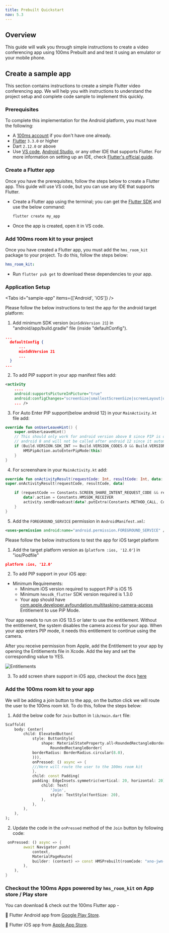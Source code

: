 ```yaml
---
title: Prebuilt Quickstart
nav: 5.3
---
```


## Overview

This guide will walk you through simple instructions to create a video conferencing app using 100ms Prebuilt and and test it using an emulator or your mobile phone.

## Create a sample app

This section contains instructions to create a simple Flutter video conferencing app. We will help you with instructions to understand the project setup and complete code sample to implement this quickly.

### Prerequisites

To complete this implementation for the Android platform, you must have the following:

-   A [100ms account](https://dashboard.100ms.live/register) if you don't have one already.
-   [Flutter](https://docs.flutter.dev/get-started/install) `3.3.0` or higher
-   Dart `2.12.0` or above
-   Use [VS code](https://code.visualstudio.com/), [Android Studio](https://developer.android.com/studio), or any other IDE that supports Flutter. For more information on setting up an IDE, check [Flutter's official guide](https://docs.flutter.dev/get-started/editor).

### Create a Flutter app

Once you have the prerequisites, follow the steps below to create a Flutter app. This guide will use VS code, but you can use any IDE that supports Flutter.

-   Create a Flutter app using the terminal; you can get the [Flutter SDK](https://docs.flutter.dev/get-started/install/macos#get-sdk) and use the below command:

    ```bash section=createFlutterApp
    flutter create my_app
    ```

-   Once the app is created, open it in VS code.

### Add 100ms room kit to your project

Once you have created a Flutter app, you must add the `hms_room_kit` package to your project. To do this, follow the steps below:

```yaml section=InstallingTheDependencies
hms_room_kit:
```

-   Run `flutter pub get` to download these dependencies to your app.

### Application Setup

<Tabs id="sample-app" items={['Android', 'iOS']} />

<Tab id="sample-app-0">

Please follow the below instructions to test the app for the android target platform:

1. Add minimum SDK version (`minSdkVersion 21`) in "android/app/build.gradle" file (inside "defaultConfig").

```json
...
  defaultConfig {
      ...
      minSdkVersion 21
      ...
  }
...
```

2. To add PIP support in your app manifest files add:

```xml
<activity
    ....
    android:supportsPictureInPicture="true"
    android:configChanges="screenSize|smallestScreenSize|screenLayout|orientation"
    ... />
```

3. For Auto Enter PIP support(below android 12) in your `MainActivity.kt` file add: 

```kotlin
override fun onUserLeaveHint() {
    super.onUserLeaveHint()
    // This should only work for android version above 8 since PIP is only supported after
    // android 8 and will not be called after android 12 since it automatically gets handled by android.
    if (Build.VERSION.SDK_INT >= Build.VERSION_CODES.O && Build.VERSION.SDK_INT < Build.VERSION_CODES.S) {
        HMSPipAction.autoEnterPipMode(this)
    }
}
```

4. For screenshare in your `MainActivity.kt` add:

```kotlin
override fun onActivityResult(requestCode: Int, resultCode: Int, data: Intent?) {
super.onActivityResult(requestCode, resultCode, data)

    if (requestCode == Constants.SCREEN_SHARE_INTENT_REQUEST_CODE && resultCode == Activity.RESULT_OK) {
        data?.action = Constants.HMSSDK_RECEIVER
        activity.sendBroadcast(data?.putExtra(Constants.METHOD_CALL, Constants.SCREEN_SHARE_REQUEST))
    }
}
```

5. Add the `FOREGROUND_SERVICE` permission in `AndroidManifest.xml`:

```xml
<uses-permission android:name="android.permission.FOREGROUND_SERVICE" />
```

</Tab>

<Tab id="sample-app-1">

Please follow the below instructions to test the app for iOS target platform

1. Add the target platform version as (`platform :ios, '12.0'`) in "ios/Podfile"

```json
platform :ios, '12.0'
```

2. To add PIP support in your iOS app:

 - Minimum Requirements:
    -   Minimum iOS version required to support PiP is iOS 15
    -   Minimum `hmssdk_flutter` SDK version required is 1.3.0
    -   Your app should have [com.apple.developer.avfoundation.multitasking-camera-access](https://developer.apple.com/documentation/bundleresources/entitlements/com_apple_developer_avfoundation_multitasking-camera-access) Entitlement to use PiP Mode.

 Your app needs to run on iOS 13.5 or later to use the entitlement. Without the entitlement, the system disables the camera access for your app. When your app enters PIP mode, it needs this entitlement to continue using the camera.
  
  After you receive permission from Apple, add the Entitlement to your app by opening the Entitlements file in Xcode. Add the key and set the corresponding value to YES.

  ![Entitlements](/docs/v2/flutter-multitasking-camera-entitlement.png)

3. To add screen share support in iOS app, checkout the docs [here](https://www.100ms.live/docs/flutter/v2/how-to-guides/set-up-video-conferencing/screen-share#ios-setup)

</Tab>

### Add the 100ms room kit to your app

We will be adding a join button to the app, on the button click we will route the user to the 100ms room kit. To do this, follow the steps below:

1. Add the below code for `Join` button in `lib/main.dart` file:

```dart
Scaffold(
    body: Center(
        child: ElevatedButton(
            style: ButtonStyle(
                shape: MaterialStateProperty.all<RoundedRectangleBorder>(
                    RoundedRectangleBorder(
            borderRadius: BorderRadius.circular(8.0),
            ))),
            onPressed: () async => {
            ///Here will route the user to the 100ms room kit
            },
            child: const Padding(
            padding: EdgeInsets.symmetric(vertical: 20, horizontal: 20),
                child: Text(
                    'Join',
                    style: TextStyle(fontSize: 20),
                ),
            ),
        ),
    ),
);
```

2. Update the code in the `onPressed` method of the `Join` button by following code:

```dart
 onPressed: () async => {
        await Navigator.push(
            context,
            MaterialPageRoute(
            builder: (context) => const HMSPrebuilt(roomCode: "xno-jwn-phi")
        ),
    ),
}
```

### Checkout the 100ms Apps powered by `hms_room_kit` on App store / Play store

You can download & check out the 100ms Flutter app -

🤖 Flutter Android app from [Google Play Store](https://play.google.com/store/apps/details?id=live.hms.flutter).

📱 Flutter iOS app from [Apple App Store](https://apps.apple.com/app/100ms-live/id1576541989).

